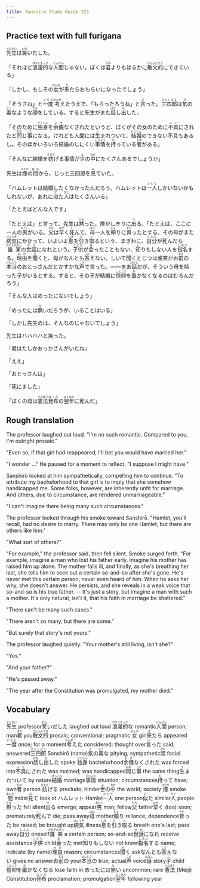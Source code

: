 ```yaml
---
title: Sanshiro Study Guide 221
---
```


## Practice text with full furigana

<p>
<ruby><rb>先生</rb><rt>せんせい</rt></ruby>は<ruby><rb>笑</rb><rt>わら</rt></ruby>いだした。
</p>

<p>
「それほど<ruby><rb>浪漫的</rb><rt>ロマンチック</rt></ruby>な<ruby><rb>人間</rb><rt>にんげん</rt></ruby>じゃない。ぼくは<ruby><rb>君</rb><rt>きみ</rt></ruby>よりもはるかに<ruby><rb>散文的</rb><rt>さんぶんてき</rt></ruby>にできている」
</p>

<p>
「しかし、もしその<ruby><rb>女</rb><rt>おんな</rt></ruby>が<ruby><rb>来</rb><rt>き</rt></ruby>たらおもらいになったでしょう」
</p>

<p>
「そうさね」と<ruby><rb>一度</rb><rt>いちど</rt></ruby><ruby><rb>考</rb><rt>かんが</rt></ruby>えたうえで、「もらったろうね」と<ruby><rb>言</rb><rt>い</rt></ruby>った。<ruby><rb>三四郎</rb><rt>さんしろう</rt></ruby>は<ruby><rb>気</rb><rt>き</rt></ruby>の<ruby><rb>毒</rb><rt>どく</rt></ruby>なような<ruby><rb>顔</rb><rt>かお</rt></ruby>をしている。すると先生がまた<ruby><rb>話</rb><rt>はな</rt></ruby>し<ruby><rb>出</rb><rt>だ</rt></ruby>した。
</p>

<p>
「そのために<ruby><rb>独身</rb><rt>どくしん</rt></ruby>を<ruby><rb>余儀</rb><rt>よぎ</rt></ruby>なくされたというと、ぼくがその女のために<ruby><rb>不具</rb><rt>ふぐ</rt></ruby>にされたと<ruby><rb>同</rb><rt>おな</rt></ruby>じ<ruby><rb>事</rb><rt>こと</rt></ruby>になる。けれども人間には<ruby><rb>生</rb><rt>う</rt></ruby>まれついて、<ruby><rb>結婚</rb><rt>けっこん</rt></ruby>のできない不具もあるし。そのほかいろいろ結婚のしにくい<ruby><rb>事情</rb><rt>じじょう</rt></ruby>を<ruby><rb>持</rb><rt>も</rt></ruby>っている<ruby><rb>者</rb><rt>もの</rt></ruby>がある」
</p>

<p>
「そんなに結婚を<ruby><rb>妨</rb><rt>さまた</rt></ruby>げる事情が<ruby><rb>世</rb><rt>よ</rt></ruby>の<ruby><rb>中</rb><rt>なか</rt></ruby>にたくさんあるでしょうか」
</p>

<p>
先生は<ruby><rb>煙</rb><rt>けむり</rt></ruby>の<ruby><rb>間</rb><rt>あいだ</rt></ruby>から、じっと三四郎を<ruby><rb>見</rb><rt>み</rt></ruby>ていた。
</p>

<p>
「ハムレットは結婚したくなかったんだろう。ハムレットは<ruby><rb>一人</rb><rt>ひとり</rt></ruby>しかいないかもしれないが、あれに<ruby><rb>似</rb><rt>に</rt></ruby>た<ruby><rb>人</rb><rt>ひと</rt></ruby>はたくさんいる」
</p>

「たとえばどんな人です」

<p>
「たとえば」と言って、先生は<ruby><rb>黙</rb><rt>だま</rt></ruby>った。煙がしきりに<ruby><rb>出</rb><rt>で</rt></ruby>る。「たとえば、ここに一人の<ruby><rb>男</rb><rt>おとこ</rt></ruby>がいる。<ruby><rb>父</rb><rt>ちち</rt></ruby>は<ruby><rb>早</rb><rt>はや</rt></ruby>く<ruby><rb>死</rb><rt>し</rt></ruby>んで、<ruby><rb>母</rb><rt>はは</rt></ruby>一人を<ruby><rb>頼</rb><rt>たよ</rt></ruby>りに<ruby><rb>育</rb><rt>そだ</rt></ruby>ったとする。その母がまた<ruby><rb>病気</rb><rt>びょうき</rt></ruby>にかかって、いよいよ<ruby><rb>息</rb><rt>いき</rt></ruby>を<ruby><rb>引</rb><rt>ひ</rt></ruby>き<ruby><rb>取</rb><rt>と</rt></ruby>るという、まぎわに、<ruby><rb>自分</rb><rt>じぶん</rt></ruby>が死んだら<ruby><rb>誰某</rb><rt>だれそれがし</rt></ruby>の<ruby><rb>世話</rb><rt>せわ</rt></ruby>になれという。<ruby><rb>子供</rb><rt>こども</rt></ruby>が<ruby><rb>会</rb><rt>あ</rt></ruby>ったこともない、<ruby><rb>知</rb><rt>し</rt></ruby>りもしない人を<ruby><rb>指名</rb><rt>しめい</rt></ruby>する。<ruby><rb>理由</rb><rt>わけ</rt></ruby>を<ruby><rb>聞</rb><rt>き</rt></ruby>くと、母がなんとも<ruby><rb>答</rb><rt>こた</rt></ruby>えない。しいて聞くとじつは誰某がお<ruby><rb>前</rb><rt>まえ</rt></ruby>の<ruby><rb>本当</rb><rt>ほんとう</rt></ruby>のおとっさんだとかすかな<ruby><rb>声</rb><rt>こえ</rt></ruby>で言った。――まあ<ruby><rb>話</rb><rt>はなし</rt></ruby>だが、そういう母を持った<ruby><rb>子</rb><rt>こ</rt></ruby>がいるとする。すると、その子が結婚に<ruby><rb>信仰</rb><rt>しんこう</rt></ruby>を<ruby><rb>置</rb><rt>お</rt></ruby>かなくなるのはむろんだろう」
</p>

「そんな人はめったにないでしょう」

<p>
「めったには<ruby><rb>無</rb><rt>な</rt></ruby>いだろうが、いることはいる」
</p>

「しかし先生のは、そんなのじゃないでしょう」

先生はハハハハと笑った。

「君はたしかおっかさんがいたね」

「ええ」

「おとっさんは」

「死にました」

<p>
「ぼくの母は<ruby><rb>憲法</rb><rt>けんぽう</rt></ruby><ruby><rb>発布</rb><rt>はっぷ</rt></ruby>の<ruby><rb>翌年</rb><rt>よくねん</rt></ruby>に死んだ」
</p>


## Rough translation

The professor laughed out loud. "I'm no such romantic. Compared to you, I'm outright prosaic."

"Even so, if that girl had reappeared, I'll bet you would have married her."

"I wonder ..." He paused for a moment to reflect. "I suppose I might have."

Sanshirō looked at him sympathetically, compelling him to continue. "To attribute my bachelorhood to that girl is to imply that she somehow handicapped me. Some folks, however, are inherently unfit for marriage. And others, due to circumstance, are rendered unmarriageable."

"I can't imagine there being many such circumstances."

The professor looked through his smoke toward Sanshirō. "Hamlet, you'll recall, had no desire to marry. There may only be one Hamlet, but there are others like him."

"What sort of others?"

"For example," the professor said, then fell silent. Smoke surged forth. "For example, imagine a man who lost his father early. Imagine his mother has raised him up alone. The mother falls ill, and finally, as she's breathing her last, she tells him to seek out a certain so-and-so after she's gone. He's never met this certain person, never even heard of him. When he asks her why, she doesn't answer. He persists, and she reveals in a weak voice that so-and-so is his true father. -- It's just a story, but imagine a man with such a mother. It's only natural, isn't it, that his faith in marriage be shattered."

"There can't be many such cases."

"There aren't so many, but there are some."

"But surely that story's not yours."

The professor laughed quietly. "Your mother's still living, isn't she?"

"Yes."

"And your father?"

"He's passed away."

"The year after the Constitution was promulgated, my mother died."


## Vocabulary

<p>
<span class="vocabstudy"><ruby><rb>先生</rb><rt>せんせい</rt></ruby>&nbsp;professor</span><span class="vocabstudy"><ruby><rb>笑</rb><rt>わら</rt></ruby>いだした&nbsp;laughed out loud</span>
<span class="vocabstudy"><ruby><rb>浪漫的</rb><rt>ロマンチック</rt></ruby>な&nbsp;romantic</span><span class="vocabstudy"><ruby><rb>人間</rb><rt>にんげん</rt></ruby>&nbsp;person; man</span><span class="vocabstudy"><ruby><rb>君</rb><rt>きみ</rt></ruby>&nbsp;you</span><span class="vocabstudy"><ruby><rb>散文的</rb><rt>さんぶんてき</rt></ruby>&nbsp;prosaic; conventional; pragmatic</span>
<span class="vocabstudy"><ruby><rb>女</rb><rt>おんな</rt></ruby>&nbsp;girl</span><span class="vocabstudy"><ruby><rb>来</rb><rt>き</rt></ruby>たら&nbsp;appeared</span>
<span class="vocabstudy"><ruby><rb>一度</rb><rt>いちど</rt></ruby>&nbsp;once; for a moment</span><span class="vocabstudy"><ruby><rb>考</rb><rt>かんが</rt></ruby>えた&nbsp;considered; thought over</span><span class="vocabstudy"><ruby><rb>言</rb><rt>い</rt></ruby>った&nbsp;said; answered</span><span class="vocabstudy"><ruby><rb>三四郎</rb><rt>さんしろう</rt></ruby>&nbsp;Sanshirō (name)</span><span class="vocabstudy"><ruby><rb>気</rb><rt>き</rt></ruby>の<ruby><rb>毒</rb><rt>どく</rt></ruby>な&nbsp;pitying; sympathetic</span><span class="vocabstudy"><ruby><rb>顔</rb><rt>かお</rt></ruby>&nbsp;facial expression</span><span class="vocabstudy"><ruby><rb>話</rb><rt>はな</rt></ruby>し<ruby><rb>出</rb><rt>だ</rt></ruby>した&nbsp;spoke</span>
<span class="vocabstudy"><ruby><rb>独身</rb><rt>どくしん</rt></ruby>&nbsp;bachelorhood</span><span class="vocabstudy"><ruby><rb>余儀</rb><rt>よぎ</rt></ruby>なくされた&nbsp;was forced into</span><span class="vocabstudy"><ruby><rb>不具</rb><rt>ふぐ</rt></ruby>にされた&nbsp;was maimed; was handicapped</span><span class="vocabstudy"><ruby><rb>同</rb><rt>おな</rt></ruby>じ<ruby><rb>事</rb><rt>こと</rt></ruby>&nbsp;the same thing</span><span class="vocabstudy"><ruby><rb>生</rb><rt>う</rt></ruby>まれついて&nbsp;by nature</span><span class="vocabstudy"><ruby><rb>結婚</rb><rt>けっこん</rt></ruby>&nbsp;marriage</span><span class="vocabstudy"><ruby><rb>事情</rb><rt>じじょう</rt></ruby>&nbsp;situation; circumstances</span><span class="vocabstudy"><ruby><rb>持</rb><rt>も</rt></ruby>って&nbsp;have; own</span><span class="vocabstudy"><ruby><rb>者</rb><rt>もの</rt></ruby>&nbsp;person</span>
<span class="vocabstudy"><ruby><rb>妨</rb><rt>さまた</rt></ruby>げる&nbsp;preclude; hinder</span><span class="vocabstudy"><ruby><rb>世</rb><rt>よ</rt></ruby>の<ruby><rb>中</rb><rt>なか</rt></ruby>&nbsp;the world; society</span>
<span class="vocabstudy"><ruby><rb>煙</rb><rt>けむり</rt></ruby>&nbsp;smoke</span><span class="vocabstudy"><ruby><rb>間</rb><rt>あいだ</rt></ruby>&nbsp;midst</span><span class="vocabstudy"><ruby><rb>見</rb><rt>み</rt></ruby>て&nbsp;look at</span>
<span class="vocabstudy">ハムレット&nbsp;Hamlet</span><span class="vocabstudy"><ruby><rb>一人</rb><rt>ひとり</rt></ruby>&nbsp;one person</span><span class="vocabstudy"><ruby><rb>似</rb><rt>に</rt></ruby>た&nbsp;similar</span><span class="vocabstudy"><ruby><rb>人</rb><rt>ひと</rt></ruby>&nbsp;people</span>
<span class="vocabstudy"><ruby><rb>黙</rb><rt>だま</rt></ruby>った&nbsp;fell silent</span><span class="vocabstudy"><ruby><rb>出</rb><rt>で</rt></ruby>る&nbsp;emerge; appear</span><span class="vocabstudy"><ruby><rb>男</rb><rt>おとこ</rt></ruby>&nbsp;man; fellow</span><span class="vocabstudy"><ruby><rb>父</rb><rt>ちち</rt></ruby>&nbsp;father</span><span class="vocabstudy"><ruby><rb>早</rb><rt>はや</rt></ruby>く&nbsp;(too) soon; prematurely</span><span class="vocabstudy"><ruby><rb>死</rb><rt>し</rt></ruby>んで&nbsp;die; pass away</span><span class="vocabstudy"><ruby><rb>母</rb><rt>はは</rt></ruby>&nbsp;mother</span><span class="vocabstudy"><ruby><rb>頼</rb><rt>たよ</rt></ruby>り&nbsp;reliance; dependence</span><span class="vocabstudy"><ruby><rb>育</rb><rt>そだ</rt></ruby>った&nbsp;be raised; be brought up</span><span class="vocabstudy"><ruby><rb>病気</rb><rt>びょうき</rt></ruby>&nbsp;illness</span><span class="vocabstudy"><ruby><rb>息</rb><rt>いき</rt></ruby>を<ruby><rb>引</rb><rt>ひ</rt></ruby>き<ruby><rb>取</rb><rt>と</rt></ruby>る&nbsp;breath one's last; pass away</span><span class="vocabstudy"><ruby><rb>自分</rb><rt>じぶん</rt></ruby>&nbsp;oneself</span><span class="vocabstudy"><ruby><rb>誰某</rb><rt>だれそれがし</rt></ruby>&nbsp;a certain person; so-and-so</span><span class="vocabstudy"><ruby><rb>世話</rb><rt>せわ</rt></ruby>になれ&nbsp;receive assistance</span><span class="vocabstudy"><ruby><rb>子供</rb><rt>こども</rt></ruby>&nbsp;child</span><span class="vocabstudy"><ruby><rb>会</rb><rt>あ</rt></ruby>った&nbsp;met</span><span class="vocabstudy"><ruby><rb>知</rb><rt>し</rt></ruby>りもしない&nbsp;not know</span><span class="vocabstudy"><ruby><rb>指名</rb><rt>しめい</rt></ruby>する&nbsp;name; indicate (by name)</span><span class="vocabstudy"><ruby><rb>理由</rb><rt>わけ</rt></ruby>&nbsp;reason; circumstances</span><span class="vocabstudy"><ruby><rb>聞</rb><rt>き</rt></ruby>く&nbsp;ask</span><span class="vocabstudy">なんとも<ruby><rb>答</rb><rt>こた</rt></ruby>えない&nbsp;gives no answer</span><span class="vocabstudy">お<ruby><rb>前</rb><rt>まえ</rt></ruby>の&nbsp;your</span><span class="vocabstudy"><ruby><rb>本当</rb><rt>ほんとう</rt></ruby>の&nbsp;true; actual</span><span class="vocabstudy"><ruby><rb>声</rb><rt>こえ</rt></ruby>&nbsp;voice</span><span class="vocabstudy"><ruby><rb>話</rb><rt>はなし</rt></ruby>&nbsp;story</span><span class="vocabstudy"><ruby><rb>子</rb><rt>こ</rt></ruby>&nbsp;child</span><span class="vocabstudy"><ruby><rb>信仰</rb><rt>しんこう</rt></ruby>を<ruby><rb>置</rb><rt>お</rt></ruby>かなくなる&nbsp;lose faith in</span>
<span class="vocabstudy">めったには<ruby><rb>無</rb><rt>な</rt></ruby>い&nbsp;uncommon; rare</span>
<span class="vocabstudy"><ruby><rb>憲法</rb><rt>けんぽう</rt></ruby>&nbsp;(Meiji) Constitution</span><span class="vocabstudy"><ruby><rb>発布</rb><rt>はっぷ</rt></ruby>&nbsp;proclamation; promulgation</span><span class="vocabstudy"><ruby><rb>翌年</rb><rt>よくねん</rt></ruby>&nbsp;following year</span>
</p>

